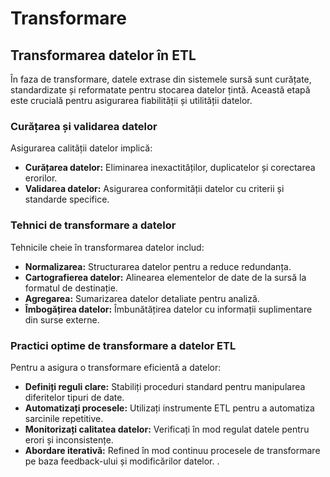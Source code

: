 # Transformare

## Transformarea datelor în ETL

În faza de transformare, datele extrase din sistemele sursă sunt curățate, standardizate și reformatate pentru stocarea datelor țintă. Această etapă este crucială pentru asigurarea fiabilității și utilității datelor.

### Curățarea și validarea datelor

Asigurarea calității datelor implică:

- **Curățarea datelor:** Eliminarea inexactităților, duplicatelor și corectarea erorilor.
- **Validarea datelor:** Asigurarea conformității datelor cu criterii și standarde specifice.

### Tehnici de transformare a datelor

Tehnicile cheie în transformarea datelor includ:

- **Normalizarea:** Structurarea datelor pentru a reduce redundanța.
- **Cartografierea datelor:** Alinearea elementelor de date de la sursă la formatul de destinație.
- **Agregarea:** Sumarizarea datelor detaliate pentru analiză.
- **Îmbogățirea datelor:** Îmbunătățirea datelor cu informații suplimentare din surse externe.

### Practici optime de transformare a datelor ETL

Pentru a asigura o transformare eficientă a datelor:

- **Definiți reguli clare:** Stabiliți proceduri standard pentru manipularea diferitelor tipuri de date.
- **Automatizați procesele:** Utilizați instrumente ETL pentru a automatiza sarcinile repetitive.
- **Monitorizați calitatea datelor:** Verificați în mod regulat datele pentru erori și inconsistențe.
- **Abordare iterativă:** Refined în mod continuu procesele de transformare pe baza feedback-ului și modificărilor datelor.
.